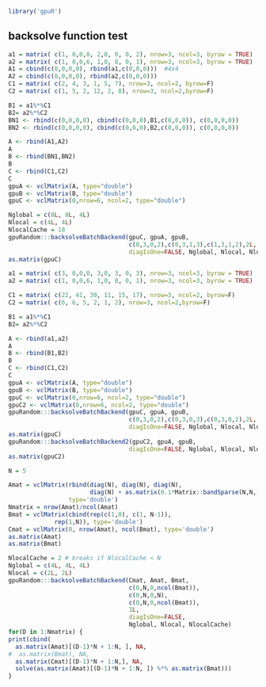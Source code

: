 <!--
%\VignetteEngine{knitr::knitr}
%\VignetteIndexEntry{backsolveBatch}
-->


```r
library('gpuR')
```


## backsolve function test
```r

a1 = matrix( c(1, 0,0,0, 2,0, 0, 0, 2), nrow=3, ncol=3, byrow = TRUE) 
a2 = matrix( c(1, 0,0,6, 1,0, 8, 0, 1), nrow=3, ncol=3, byrow = TRUE) 
A1 = cbind(c(0,0,0,0), rbind(a1,c(0,0,0)))  #4x4
A2 = cbind(c(0,0,0,0), rbind(a2,c(0,0,0)))
C1 = matrix( c(2, 4, 3, 1, 5, 7), nrow=3, ncol=2, byrow=F) 
C2 = matrix( c(1, 5, 2, 12, 2, 8), nrow=3, ncol=2,byrow=F)  

B1 = a1%*%C1
B2= a2%*%C2
BN1 <- rbind(c(0,0,0,0), cbind(c(0,0,0),B1,c(0,0,0)), c(0,0,0,0))
BN2 <- rbind(c(0,0,0,0), cbind(c(0,0,0),B2,c(0,0,0)), c(0,0,0,0))

A <- rbind(A1,A2)
A
B <- rbind(BN1,BN2)
B
C <- rbind(C1,C2)
C
gpuA <- vclMatrix(A, type="double")
gpuB <- vclMatrix(B, type="double")
gpuC <- vclMatrix(0,nrow=6, ncol=2, type="double")
```


```r
Nglobal = c(8L, 8L, 4L)
Nlocal = c(4L, 4L)
NlocalCache = 18
gpuRandom:::backsolveBatchBackend(gpuC, gpuA, gpuB, 
                                  c(0,3,0,2),c(0,3,1,3),c(1,3,1,2),2L,
                                  diagIsOne=FALSE, Nglobal, Nlocal, NlocalCache)
as.matrix(gpuC)

```


```r
a1 = matrix( c(3, 0,0,0, 3,0, 3, 0, 3), nrow=3, ncol=3, byrow = TRUE) 
a2 = matrix( c(1, 0,0,6, 1,0, 8, 0, 1), nrow=3, ncol=3, byrow = TRUE) 

C1 = matrix( c(22, 41, 30, 11, 15, 17), nrow=3, ncol=2, byrow=F) 
C2 = matrix( c(6, 6, 5, 2, 1, 2), nrow=3, ncol=2,byrow=F)  

B1 = a1%*%C1
B2= a2%*%C2

A <- rbind(a1,a2)
A
B <- rbind(B1,B2)
B
C <- rbind(C1,C2)
C
gpuA <- vclMatrix(A, type="double")
gpuB <- vclMatrix(B, type="double")
gpuC <- vclMatrix(0,nrow=6, ncol=2, type="double")
gpuC2 <- vclMatrix(0,nrow=6, ncol=2, type="double")
gpuRandom:::backsolveBatchBackend(gpuC, gpuA, gpuB, 
                                  c(0,3,0,2),c(0,3,0,3),c(0,3,0,2),2L,
                                  diagIsOne=FALSE, Nglobal, Nlocal, NlocalCache)
as.matrix(gpuC)
gpuRandom:::backsolveBatchBackend2(gpuC2, gpuA, gpuB, 
                                  diagIsOne=FALSE, Nglobal, Nlocal, NlocalCache)
as.matrix(gpuC2)
```








```r
N = 5

Amat = vclMatrix(rbind(diag(N), diag(N), diag(N),
                       diag(N) + as.matrix(0.1*Matrix::bandSparse(N,N,-1))),
                 type='double')
Nmatrix = nrow(Amat)/ncol(Amat)
Bmat = vclMatrix(cbind(rep(c(1,0), c(1, N-1)),
             rep(1,N)), type='double')
Cmat = vclMatrix(0, nrow(Amat), ncol(Bmat), type='double')
as.matrix(Amat)
as.matrix(Bmat)

NlocalCache = 2 # breaks if NlocalCache < N
Nglobal = c(4L, 4L, 4L)
Nlocal = c(2L, 2L) 
gpuRandom:::backsolveBatchBackend(Cmat, Amat, Bmat, 
                                  c(0,N,0,ncol(Bmat)),
                                  c(0,N,0,N),
                                  c(0,N,0,ncol(Bmat)),
                                  1L,
                                  diagIsOne=FALSE, 
                                  Nglobal, Nlocal, NlocalCache)
for(D in 1:Nmatrix) {
print(cbind(
  as.matrix(Amat)[(D-1)*N + 1:N, ], NA,
#  as.matrix(Bmat), NA,
  as.matrix(Cmat)[(D-1)*N + 1:N,], NA,
  solve(as.matrix(Amat)[(D-1)*N + 1:N, ]) %*% as.matrix(Bmat)))
}
```
